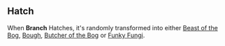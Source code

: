 {{CardPage
|quote = My veins were hot fire and erupted from my arm in a viciousness so brutal that it had to have been a terrible dream.
|description = Gain 3 [[Temporary Power]]. Take 8 damage.<br/>[[Parasite]]<br/>[[Hatch]] 4
|cost = 1
|character = Rook
|rarity = Uncommon
|decktype = Battle
|cardtype = Parasite
|keywords = [[Temporary Power]], [[Parasite]], [[Hatch]]
|special1 = Beast of the Bog
|special2 = Bough
|special3 = Butcher of the Bog
|special4 = Funky Fungi
}}

==Hatch==
When '''Branch''' Hatches, it's randomly transformed into either [[Beast of the Bog]], [[Bough]], [[Butcher of the Bog]] or [[Funky Fungi]].